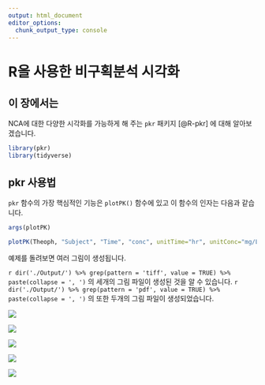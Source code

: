 ```yaml
---
output: html_document
editor_options: 
  chunk_output_type: console
---
```


# R을 사용한 비구획분석 시각화 {#pkr}

## 이 장에서는 {#summary-pkr}

NCA에 대한 다양한 시각화를 가능하게 해 주는 `pkr` 패키지 [@R-pkr] 에 대해 알아보겠습니다.

```r
library(pkr)
library(tidyverse)
```

## pkr 사용법

`pkr` 함수의 가장 핵심적인 기능은 `plotPK()` 함수에 있고 이 함수의 인자는 다음과 같습니다.

```r
args(plotPK)
```

```r
plotPK(Theoph, "Subject", "Time", "conc", unitTime="hr", unitConc="mg/L", dose=320)
```

예제를 돌려보면 여러 그림이 생성됩니다.

`r dir('./Output/') %>% grep(pattern = 'tiff', value = TRUE) %>% paste(collapse = ', ')` 의 세개의 그림 파일이 생성된 것을 알 수 있습니다.
`r dir('./Output/') %>% grep(pattern = 'pdf', value = TRUE) %>% paste(collapse = ', ')` 의 또한 두개의 그림 파일이 생성되었습니다.



![](Output/PK Profile Linear Scale for Theoph.png)

![](Output/PK Profile Log 10 Scale for Theoph.png)

![](Output/PK Profile with CI for Theoph.png)


![](Output/Individual PK Linear Scale for Theoph00.png)

![](Output/Individual PK Log 10 Scale for Theoph00.png)